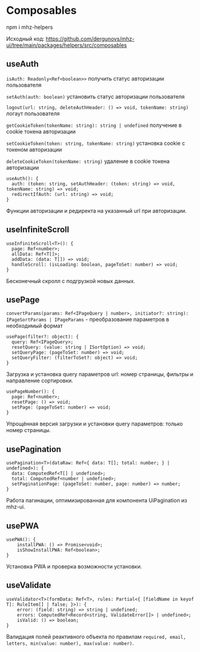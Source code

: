 # Composables

npm i mhz-helpers

Исходный код: https://github.com/dergunovs/mhz-ui/tree/main/packages/helpers/src/composables

## useAuth

`isAuth: Readonly<Ref<boolean>>` получить статус авторизации пользователя

`setAuth(auth: boolean)` установить статус авторизации пользователя

`logout(url: string, deleteAuthHeader: () => void, tokenName: string)` логаут пользователя

`getCookieToken(tokenName: string): string | undefined` получение в cookie токена авторизации

`setCookieToken(token: string, tokenName: string)` установка cookie с токеном авторизации

`deleteCookieToken(tokenName: string)` удаление в cookie токена авторизации

```
useAuth(): {
  auth: (token: string, setAuthHeader: (token: string) => void, tokenName: string) => void;
  redirectIfAuth: (url: string) => void;
}
```

Функции авторизации и редиректа на указанный url при авторизации.

## useInfiniteScroll

```
useInfiniteScroll<T>(): {
  page: Ref<number>;
  allData: Ref<T[]>;
  addData: (data: T[]) => void;
  handleScroll: (isLoading: boolean, pageToSet: number) => void;
}
```

Бесконечный скролл с подгрузкой новых данных.

## usePage

`convertParams(params: Ref<IPageQuery | number>, initiator?: string): IPageSortParams | IPageParams` - преобразование параметров в необходимый формат

```
usePage(filter?: object): {
  query: Ref<IPageQuery>;
  resetQuery: (value: string | ISortOption) => void;
  setQueryPage: (pageToSet: number) => void;
  setQueryFilter: (filterToSet?: object) => void;
}
```

Загрузка и установка query параметров url: номер страницы, фильтры и направление сортировки.

```
usePageNumber(): {
  page: Ref<number>;
  resetPage: () => void;
  setPage: (pageToSet: number) => void;
}
```

Упрощённая версия загрузки и установки query параметров: только номер страницы.

## usePagination

```
usePagination<T>(dataRaw: Ref<{ data: T[]; total: number; } | undefined>): {
  data: ComputedRef<T[] | undefined>;
  total: ComputedRef<number | undefined>;
  setPaginationPage: (pageToSet: number, page: number) => number;
}
```

Работа пагинации, оптимизированная для компонента UiPagination из mhz-ui.

## usePWA

```
usePWA(): {
    installPWA: () => Promise<void>;
    isShowInstallPWA: Ref<boolean>;
}
```

Установка PWA и проверка возможности установки.

## useValidate

```
useValidator<T>(formData: Ref<T>, rules: Partial<{ [fieldName in keyof T]: RuleItem[] | false; }>): {
    error: (field: string) => string | undefined;
    errors: ComputedRef<Record<string, ValidateError[]> | undefined>;
    isValid: () => boolean;
}
```

Валидация полей реактивного объекта по правилам `required, email, letters, min(value: number), max(value: number)`.
